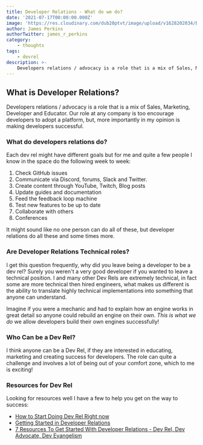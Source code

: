 ```yaml
---
title: Developer Relations - What do we do?
date: '2021-07-17T00:00:00.000Z'
image: 'https://res.cloudinary.com/dub20ptvt/image/upload/v1628202034/Dev_Rel_What_do_we_do_zgjkqq.webp'
author: James Perkins
authorTwitter: james_r_perkins
category:
    - thoughts
tags:
    - devrel
description: >-
    Developers relations / advocacy is a role that is a mix of Sales, Marketing, Developer and Educator. Our role at any company is too encourage developers to adopt a platform, but, more importantly in my opinion is making developers successful
---
```


## What is Developer Relations?

Developers relations / advocacy is a role that is a mix of Sales, Marketing, Developer and Educator. Our role at any company is too encourage developers to adopt a platform, but, more importantly in my opinion is making developers successful.

### What do developers relations do?

Each dev rel might have different goals but for me and quite a few people I know in the space do the following week to week:

1. Check GitHub issues
2. Communicate via Discord, forums, Slack and Twitter.
3. Create content through YouTube, Twitch, Blog posts
4. Update guides and documentation
5. Feed the feedback loop machine
6. Test new features to be up to date
7. Collaborate with others
8. Conferences

It might sound like no one person can do all of these, but developer relations do all these and some times more.

### Are Developer Relations Technical roles?

I get this question frequently, why did you leave being a developer to be a dev rel? Surely you weren't a very good developer if you wanted to leave a technical position. I and many other Dev Rels are extremely technical, in fact some are more technical then hired engineers, what makes us different is the ability to translate highly technical implementations into something that anyone can understand.

Imagine if you were a mechanic and had to explain how an engine works in great detail so anyone could rebuild an engine on their own. _This is what we do_ we allow developers build their own engines successfully!

### Who Can be a Dev Rel?

I think anyone can be a Dev Rel, if they are interested in educating, marketing and creating success for developers. The role can quite a challenge and involves a lot of being out of your comfort zone, which to me is exciting!

### Resources for Dev Rel

Looking for resources well I have a few to help you get on the way to success:

-   [How to Start Doing Dev Rel Right now](https://samjulien.hashnode.dev/how-to-start-doing-dev-rel-right-now-cknoolj8l0lynlps12kqvdkvj)
-   [Getting Started in Developer Relations](https://learn.samjulien.com/getting-started-in-developer-relations)
-   [7 Resources To Get Started With Developer Relations - Dev Rel, Dev Advocate, Dev Evangelism](https://catalins.tech/7-resources-to-get-started-with-developer-relations-dev-rel-dev-advocate-dev-evangelism)
